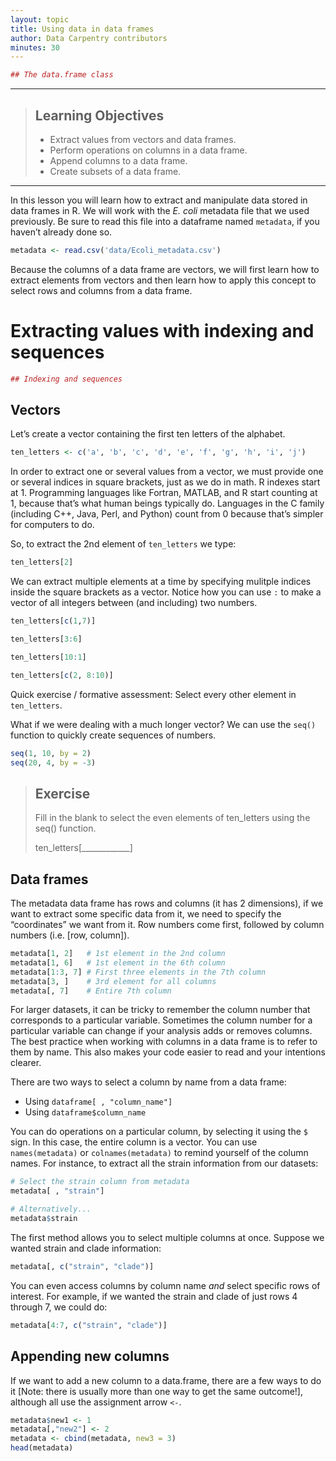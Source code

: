 ```yaml
---
layout: topic
title: Using data in data frames
author: Data Carpentry contributors
minutes: 30
---
```


```r
## The data.frame class
```

------------

> ## Learning Objectives
>
> * Extract values from vectors and data frames.
> * Perform operations on columns in a data frame.
> * Append columns to a data frame.
> * Create subsets of a data frame.


------------

In this lesson you will learn how to extract and manipulate data stored in data frames in R. We will work with the *E. coli* metadata file that we used previously. Be sure to read this file into a dataframe named `metadata`, if you haven't already done so.

```r
metadata <- read.csv('data/Ecoli_metadata.csv')
```

Because the columns of a data frame are vectors, we will first learn how to extract elements from vectors and then learn how to apply this concept to select rows and columns from a data frame.  

# Extracting values with indexing and sequences

```r
## Indexing and sequences
```

## Vectors

Let's create a vector containing the first ten letters of the alphabet.

```r
ten_letters <- c('a', 'b', 'c', 'd', 'e', 'f', 'g', 'h', 'i', 'j')
```

In order to extract one or several values from a vector, we must provide one or several indices in square brackets, just as we do in math. R indexes start at 1. Programming languages like Fortran, MATLAB, and R start counting at 1, because that's what human beings typically do. Languages in the C family (including C++, Java, Perl, and Python) count from 0 because that's simpler for computers to do.

So, to extract the 2nd element of `ten_letters` we type:
 
```r
ten_letters[2]
```

We can extract multiple elements at a time by specifying mulitple indices inside the square brackets as a vector. Notice how you can use `:` to make a vector of all integers between (and including) two numbers. 

```r
ten_letters[c(1,7)]

ten_letters[3:6]

ten_letters[10:1]

ten_letters[c(2, 8:10)]

```

Quick exercise / formative assessment: Select every other element in `ten_letters`.

What if we were dealing with a much longer vector? We can use the `seq()` function to quickly create sequences of numbers.

```r
seq(1, 10, by = 2)
seq(20, 4, by = -3)
```

<!--
  Consider including:
  # Create sequences between two numbers, given the number of values (length.out = number of values)
  seq(1, 10, length.out = 2)
  seq(20, 4, length.out = 3)
  
  and discuss why they differ.
-->

> ## Exercise
> 
> Fill in the blank to select the even elements of ten_letters using the seq() function.
>
> ten_letters[____________]
> 


## Data frames

The metadata data frame has rows and columns (it has 2 dimensions), if we want to
extract some specific data from it, we need to specify the "coordinates" we want
from it. Row numbers come first, followed by column numbers (i.e. [row, column]).

```r
metadata[1, 2]   # 1st element in the 2nd column 
metadata[1, 6]   # 1st element in the 6th column
metadata[1:3, 7] # First three elements in the 7th column
metadata[3, ]    # 3rd element for all columns
metadata[, 7]    # Entire 7th column
```




For larger datasets, it can be tricky to remember the column number that corresponds to a particular variable. Sometimes the column number for a particular variable can change if your analysis adds or removes columns. The best practice when working with columns in a data frame is to refer to them by name. This also makes your code easier to read and your intentions clearer.

There are two ways to select a column by name from a data frame:

* Using `dataframe[ , "column_name"]`
* Using `dataframe$column_name`

You can do operations on a particular column, by selecting it using the `$`
sign. In this case, the entire column is a vector. You can use
`names(metadata)` or `colnames(metadata)` to remind yourself of the column names.
For instance, to extract all the strain information from our datasets:

```r
# Select the strain column from metadata
metadata[ , "strain"]

# Alternatively...
metadata$strain
```

The first method allows you to select multiple columns at once. Suppose we wanted strain and clade information:

```r
metadata[, c("strain", "clade")]
```

You can even access columns by column name _and_ select specific rows of interest. For example, if we wanted the strain and clade of just rows 4 through 7, we could do:

```r
metadata[4:7, c("strain", "clade")]
```



## Appending new columns

If we want to add a new column to a data.frame, there are a few ways to do it [Note: there is usually more than one way to get the same outcome!], although all use the assignment arrow `<-`.

```r
metadata$new1 <- 1
metadata[,"new2"] <- 2
metadata <- cbind(metadata, new3 = 3)
head(metadata)
```





